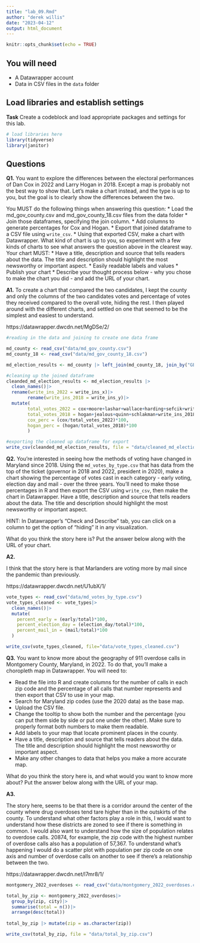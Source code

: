 ```yaml
---
title: "lab_09.Rmd"
author: "derek willis"
date: "2023-04-12"
output: html_document
---
```


```r
knitr::opts_chunk$set(echo = TRUE)
```

## You will need

-   A Datawrapper account
-   Data in CSV files in the `data` folder

## Load libraries and establish settings

**Task** Create a codeblock and load appropriate packages and settings for this lab.

```r
# load libraries here
library(tidyverse)
library(janitor)
```

## Questions

**Q1.** You want to explore the differences between the electoral performances of Dan Cox in 2022 and Larry Hogan in 2018. Except a map is probably not the best way to show that. Let's make a chart instead, and the type is up to you, but the goal is to clearly show the differences between the two.

You MUST do the following things when answering this question: \* Load the md_gov_county.csv and md_gov_county_18.csv files from the data folder \* Join those dataframes, specifying the join column. \* Add columns to generate percentages for Cox and Hogan. \* Export that joined dataframe to a CSV file using `write_csv`. \* Using that exported CSV, make a chart with Datawrapper. What kind of chart is up to you, so experiment with a few kinds of charts to see what answers the question above in the clearest way. Your chart MUST: \* Have a title, description and source that tells readers about the data. The title and description should highlight the most newsworthy or important aspect. \* Easily readable labels and values \* Publish your chart \* Describe your thought process below - why you chose to make the chart you did - and add the URL of your chart.

**A1.**
To create a chart that compared the two candidates, I kept the county and only the columns of the two candidates votes and percentage of votes they received compared to the overall vote, hiding the rest. I then played around with the different charts, and settled on one that seemed to be the simplest and easiest to understand.  

https://datawrapper.dwcdn.net/MgDSe/2/

```r
#reading in the data and joining to create one data frame 

md_county <- read_csv("data/md_gov_county.csv")
md_county_18 <- read_csv("data/md_gov_county_18.csv")

md_election_results <- md_county |> left_join(md_county_18, join_by("GEOID"))
```

```r
#cleaning up the joined dataframe
cleanded_md_election_results <- md_election_results |> 
  clean_names()|>
  rename(write_ins_2022 = write_ins_x)|> 
        rename(write_ins_2018 = write_ins_y)|>
  mutate(
        total_votes_2022 = cox+moore+lashar+wallace+harding+sefcik+write_ins_2022, 
        total_votes_2018 = hogan+jealous+quinn+schlakman+write_ins_2018, 
        cox_perc = (cox/total_votes_2022)*100,
        hogan_perc = (hogan/total_votes_2018)*100
        )
```

```r
#exporting the cleaned up dataframe for export
write_csv(cleanded_md_election_results, file = "data/cleaned_md_election_results.csv")

```

**Q2.** You're interested in seeing how the methods of voting have changed in Maryland since 2018. Using the `md_votes_by_type.csv` that has data from the top of the ticket (governor in 2018 and 2022, president in 2020), make a chart showing the percentage of votes cast in each category - early voting, election day and mail - over the three years. You'll need to make those percentages in R and then export the CSV using `write_csv`, then make the chart in Datawrapper. Have a title, description and source that tells readers about the data. The title and description should highlight the most newsworthy or important aspect.

HINT: In Datawrapper's "Check and Describe" tab, you can click on a column to get the option of "hiding" it in any visualization.

What do you think the story here is? Put the answer below along with the URL of your chart.

**A2.**

I think that the story here is that Marlanders are voting more by mail since the pandemic than previously. 

https://datawrapper.dwcdn.net/U1ubX/1/

```r
vote_types <- read_csv("data/md_votes_by_type.csv")
vote_types_cleaned <- vote_types|>
  clean_names()|>
  mutate(
    percent_early = (early/total)*100,
    percent_election_day = (election_day/total)*100,
    percent_mail_in = (mail/total)*100
  )

write_csv(vote_types_cleaned, file="data/vote_types_cleaned.csv")
```

**Q3.** You want to know more about the geography of 911 overdose calls in Montgomery County, Maryland, in 2022. To do that, you'll make a choropleth map in Datawrapper. You will need to:

-   Read the file into R and create columns for the number of calls in each zip code and the percentage of all calls that number represents and then export that CSV to use in your map.
-   Search for Maryland zip codes (use the 2020 data) as the base map.
-   Upload the CSV file.
-   Change the tooltip to show both the number and the percentage (you can put them side by side or put one under the other). Make sure to properly format both numbers to make them readable.
-   Add labels to your map that locate prominent places in the county.
-   Have a title, description and source that tells readers about the data. The title and description should highlight the most newsworthy or important aspect.
-   Make any other changes to data that helps you make a more accurate map.

What do you think the story here is, and what would you want to know more about? Put the answer below along with the URL of your map.

**A3.**

The story here, seems to be that there is a corridor around the center of the county where drug overdoses tend tare higher than in the outskirts of the county. To understand what other factors play a role in this, I would want to understand how these districts are zoned to see if there is something in common. I would also want to understand how the size of population relates to overdose calls. 20874, for example, the zip code with the highest number of overdose calls also has a population of 57,367. To understand what's happening I would do a scatter plot with population per zip code on one axis and number of overdose calls on another to see if there's a relationship between the two. 

https://datawrapper.dwcdn.net/l7mr8/1/

```r
montgomery_2022_overdoses <- read_csv("data/montgomery_2022_overdoses.csv")

total_by_zip <- montgomery_2022_overdoses|>
  group_by(zip, city)|>
  summarise(total = n())|>
  arrange(desc(total))
  
total_by_zip |> mutate(zip = as.character(zip))

write_csv(total_by_zip, file = "data/total_by_zip.csv")
```
